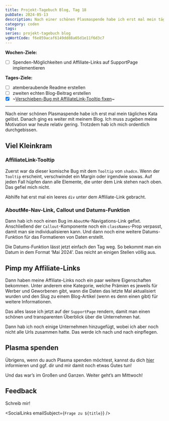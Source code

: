 ---
title: Projekt-Tagebuch Blog, Tag 18
pubDate: 2024-05-13
description: Nach einer schönen Plasmaspende habe ich erst mal mein tägliches Kata gelöst. Danach ging es weiter mit meinem Blog. Ich muss zugeben meine Motivation war heute relativ gering. Trotzdem hab ich mich ordentlich durchgebissen.
category: coden
tags:
series: projekt-tagebuch blog
vgWortCode: f6e859acaf6149dd88a65d1e11f6d3c7
---

<DateFormatter date={pubDate} weekday />

**Wochen-Ziele:**

- [ ] Spenden-Möglichkeiten und Affiliate-Links auf SupportPage implementieren

**Tages-Ziele:**

- [ ] atemberaubende Readme erstellen
- [ ] zweiten echten Blog-Beitrag erstellen
- [x] ~[Verschieben-Bug mit AffiliateLink-Tooltip fixen](#)~

---

Nach einer schönen Plasmaspende habe ich erst mal mein tägliches Kata gelöst. Danach ging es weiter mit meinem Blog. Ich muss zugeben meine Motivation war heute relativ gering. Trotzdem hab ich mich ordentlich durchgebissen.

## Viel Kleinkram

### AffiliateLink-Tooltip

Zuerst war da dieser komische Bug mit dem `Tooltip` von `shadcn`. Wenn der `Tooltip` erscheint, verschwindet ein Margin oder irgendwie sowas. Auf jeden Fall hüpfen dann alle Elemente, die unter dem Link stehen nach oben. Das gefiel mich nicht.

Abhilfe hat erst mal ein leeres `div` unter dem Affiliate-Link gebracht.

### AboutMe-Nav-Link, Callout und Datums-Funktion

Dann hab ich noch einen Bug im `AboutMe`-Navigations-Link gefixt. Anschließend der `Callout`-Komponente noch ein `classNames`-Prop verpasst, damit man sie individualisieren kann. Und dann noch eine weitere Datums-Funktion für das Formatieren von Daten erstellt.

Die Datums-Funktion lässt jetzt einfach den Tag weg. So bekommt man ein Datum in dem Format ‘Mai 2024’. Das reicht an einigen Stellen völlig aus.

## Pimp my Affiliate-Links

Dann haben meine Affiliate-Links noch ein paar weitere Eigenschaften bekommen. Unter anderem eine Kategorie, welche Prämien es jeweils für Werber und Geworbenen gibt, wann die Daten das letzte Mal aktualisiert wurden und den Slug zu einem Blog-Artikel (wenn es denn einen gibt) für weitere Informationen.

Das alles lasse ich jetzt auf der `SupportPage` rendern, damit man einen schönen und transparenten Überblick über die Unternehmen hat.

Dann hab ich noch einige Unternehmen hinzugefügt, wobei ich aber noch nicht alle Urls zusammen hatte. Das werde ich nach und nach einpflegen.

## Plasma spenden

Übrigens, wenn du auch Plasma spenden möchtest, kannst du dich [hier](/support#plasma-spenden) informieren und ggf. dir und mir damit noch etwas Gutes tun!

Und das war’s im Großen und Ganzen. Weiter geht’s am Mittwoch!

## Feedback

<Accordion>
Schreib mir!

<SocialLinks emailSubject={`Frage zu ${title}`} />

</Accordion>
